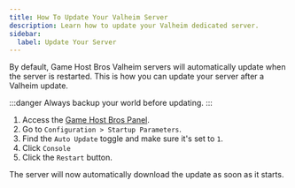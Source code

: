 ```yaml
---
title: How To Update Your Valheim Server
description: Learn how to update your Valheim dedicated server.
sidebar:
  label: Update Your Server
---
```


By default, Game Host Bros Valheim servers will automatically update when the server is restarted. This is how you can update your server after a Valheim update. 

:::danger
Always backup your world before updating.
:::

1. Access the [Game Host Bros Panel](https://panel.gamehostbros.com/).
2. Go to `Configuration > Startup Parameters`.
3. Find the `Auto Update` toggle and make sure it's set to `1`.
4. Click `Console`
5. Click the `Restart` button. 

The server will now automatically download the update as soon as it starts.